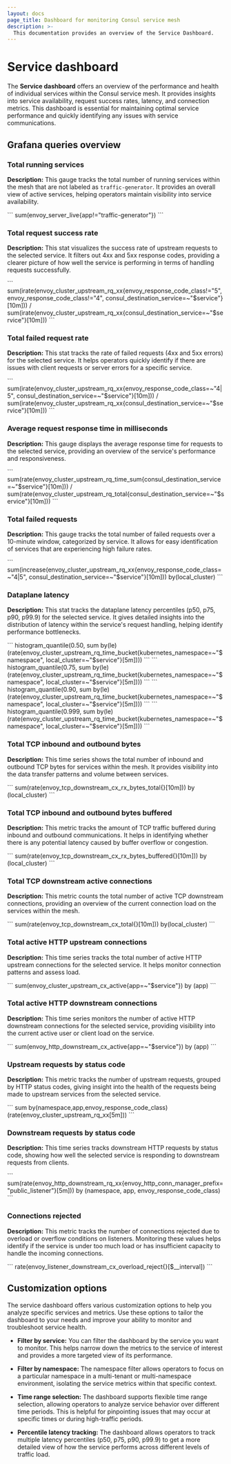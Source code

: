 ```yaml
---
layout: docs
page_title: Dashboard for monitoring Consul service mesh
description: >-
  This documentation provides an overview of the Service Dashboard.
---
```


# Service dashboard

The **Service dashboard** offers an overview of the performance and health of individual services within the Consul service mesh. It provides insights into service availability, request success rates, latency, and connection metrics. This dashboard is essential for maintaining optimal service performance and quickly identifying any issues with service communications.

## Grafana queries overview

### Total running services

**Description:** This gauge tracks the total number of running services within the mesh that are not labeled as `traffic-generator`. It provides an overall view of active services, helping operators maintain visibility into service availability.

<CodeBlockConfig heading="Grafana query" language="promql">
```
sum(envoy_server_live{app!="traffic-generator"})
```
</CodeBlockConfig>

### Total request success rate

**Description:** This stat visualizes the success rate of upstream requests to the selected service. It filters out 4xx and 5xx response codes, providing a clearer picture of how well the service is performing in terms of handling requests successfully.

<CodeBlockConfig heading="Grafana query" language="promql">
```
sum(irate(envoy_cluster_upstream_rq_xx{envoy_response_code_class!="5", envoy_response_code_class!="4", consul_destination_service=~"$service"}[10m])) / sum(irate(envoy_cluster_upstream_rq_xx{consul_destination_service=~"$service"}[10m]))
```
</CodeBlockConfig>

### Total failed request rate

**Description:** This stat tracks the rate of failed requests (4xx and 5xx errors) for the selected service. It helps operators quickly identify if there are issues with client requests or server errors for a specific service.

<CodeBlockConfig heading="Grafana query" language="promql">
```
sum(irate(envoy_cluster_upstream_rq_xx{envoy_response_code_class=~"4|5", consul_destination_service=~"$service"}[10m])) / sum(irate(envoy_cluster_upstream_rq_xx{consul_destination_service=~"$service"}[10m]))
```
</CodeBlockConfig>

### Average request response time in milliseconds

**Description:** This gauge displays the average response time for requests to the selected service, providing an overview of the service's performance and responsiveness.

<CodeBlockConfig heading="Grafana query" language="promql">
```
sum(rate(envoy_cluster_upstream_rq_time_sum{consul_destination_service=~"$service"}[10m])) / sum(rate(envoy_cluster_upstream_rq_total{consul_destination_service=~"$service"}[10m]))
```
</CodeBlockConfig>

### Total failed requests

**Description:** This gauge tracks the total number of failed requests over a 10-minute window, categorized by service. It allows for easy identification of services that are experiencing high failure rates.

<CodeBlockConfig heading="Grafana query" language="promql">
```
sum(increase(envoy_cluster_upstream_rq_xx{envoy_response_code_class=~"4|5", consul_destination_service=~"$service"}[10m])) by(local_cluster)
```
</CodeBlockConfig>

### Dataplane latency

**Description:** This stat tracks the dataplane latency percentiles (p50, p75, p90, p99.9) for the selected service. It gives detailed insights into the distribution of latency within the service's request handling, helping identify performance bottlenecks.

<CodeBlockConfig heading="Grafana query" language="promql">
```
histogram_quantile(0.50, sum by(le) (rate(envoy_cluster_upstream_rq_time_bucket{kubernetes_namespace=~"$namespace", local_cluster=~"$service"}[5m])))
```
</CodeBlockConfig>

<CodeBlockConfig heading="Grafana query" language="promql">
```
histogram_quantile(0.75, sum by(le) (rate(envoy_cluster_upstream_rq_time_bucket{kubernetes_namespace=~"$namespace", local_cluster=~"$service"}[5m])))
```
</CodeBlockConfig>

<CodeBlockConfig heading="Grafana query" language="promql">
```
histogram_quantile(0.90, sum by(le) (rate(envoy_cluster_upstream_rq_time_bucket{kubernetes_namespace=~"$namespace", local_cluster=~"$service"}[5m])))
```
</CodeBlockConfig>

<CodeBlockConfig heading="Grafana query" language="promql">
```
histogram_quantile(0.999, sum by(le) (rate(envoy_cluster_upstream_rq_time_bucket{kubernetes_namespace=~"$namespace", local_cluster=~"$service"}[5m])))
```
</CodeBlockConfig>

### Total TCP inbound and outbound bytes

**Description:** This time series shows the total number of inbound and outbound TCP bytes for services within the mesh. It provides visibility into the data transfer patterns and volume between services.

<CodeBlockConfig heading="Grafana query" language="promql">
```
sum(rate(envoy_tcp_downstream_cx_rx_bytes_total{}[10m])) by (local_cluster)
```
</CodeBlockConfig>

### Total TCP inbound and outbound bytes buffered

**Description:** This metric tracks the amount of TCP traffic buffered during inbound and outbound communications. It helps in identifying whether there is any potential latency caused by buffer overflow or congestion.

<CodeBlockConfig heading="Grafana query" language="promql">
```
sum(rate(envoy_tcp_downstream_cx_rx_bytes_buffered{}[10m])) by (local_cluster)
```
</CodeBlockConfig>

### Total TCP downstream active connections

**Description:** This metric counts the total number of active TCP downstream connections, providing an overview of the current connection load on the services within the mesh.

<CodeBlockConfig heading="Grafana query" language="promql">
```
sum(rate(envoy_tcp_downstream_cx_total{}[10m])) by(local_cluster)
```
</CodeBlockConfig>

### Total active HTTP upstream connections

**Description:** This time series tracks the total number of active HTTP upstream connections for the selected service. It helps monitor connection patterns and assess load.

<CodeBlockConfig heading="Grafana query" language="promql">
```
sum(envoy_cluster_upstream_cx_active{app=~"$service"}) by (app)
```
</CodeBlockConfig>

### Total active HTTP downstream connections

**Description:** This time series monitors the number of active HTTP downstream connections for the selected service, providing visibility into the current active user or client load on the service.

<CodeBlockConfig heading="Grafana query" language="promql">
```
sum(envoy_http_downstream_cx_active{app=~"$service"}) by (app)
```
</CodeBlockConfig>

### Upstream requests by status code

**Description:** This metric tracks the number of upstream requests, grouped by HTTP status codes, giving insight into the health of the requests being made to upstream services from the selected service.

<CodeBlockConfig heading="Grafana query" language="promql">
```
sum by(namespace,app,envoy_response_code_class) (rate(envoy_cluster_upstream_rq_xx[5m]))
```
</CodeBlockConfig>

### Downstream requests by status code

**Description:** This time series tracks downstream HTTP requests by status code, showing how well the selected service is responding to downstream requests from clients.

<CodeBlockConfig heading="Grafana query" language="promql">
```
sum(rate(envoy_http_downstream_rq_xx{envoy_http_conn_manager_prefix="public_listener"}[5m])) by (namespace, app, envoy_response_code_class)
```
</CodeBlockConfig>

### Connections rejected

**Description:** This metric tracks the number of connections rejected due to overload or overflow conditions on listeners. Monitoring these values helps identify if the service is under too much load or has insufficient capacity to handle the incoming connections.

<CodeBlockConfig heading="Grafana query" language="promql">
```
rate(envoy_listener_downstream_cx_overload_reject{}[$__interval])
```
</CodeBlockConfig>

## Customization options

The service dashboard offers various customization options to help you analyze specific services and metrics. Use these options to tailor the dashboard to your needs and improve your ability to monitor and troubleshoot service health.

- **Filter by service:** You can filter the dashboard by the service you want to monitor. This helps narrow down the metrics to the service of interest and provides a more targeted view of its performance.
  
- **Filter by namespace:** The namespace filter allows operators to focus on a particular namespace in a multi-tenant or multi-namespace environment, isolating the service metrics within that specific context.

- **Time range selection:** The dashboard supports flexible time range selection, allowing operators to analyze service behavior over different time periods. This is helpful for pinpointing issues that may occur at specific times or during high-traffic periods.

- **Percentile latency tracking:** The dashboard allows operators to track multiple latency percentiles (p50, p75, p90, p99.9) to get a more detailed view of how the service performs across different levels of traffic load.
